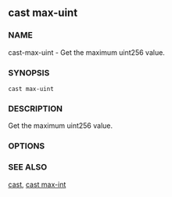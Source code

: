 
## cast max-uint

### NAME

cast-max-uint - Get the maximum uint256 value.

### SYNOPSIS

`cast max-uint`

### DESCRIPTION

Get the maximum uint256 value.

### OPTIONS

<CommonOptions />

### SEE ALSO

[cast](/reference/cast/cast.mdx), [cast max-int](/reference/cast/cast-max-int.mdx)
